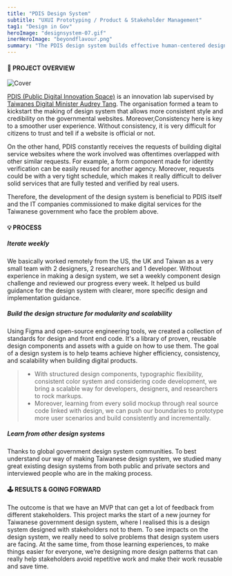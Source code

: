 ```yaml
---
title: "PDIS Design System"
subtitle: "UXUI Prototyping / Product & Stakeholder Management"
tag1: "Design in Gov"
heroImage: "designsystem-07.gif"
inerHeroImage: "beyondflavour.png"
summary: "The PDIS design system builds effective human-centered design practices for the Taiwanese government with solid design and engineering. It’s an iterative and progressive guideline that helps agencies and development teams to easily build accessible, mobile-friendly government websites."
---
```

#### 👀 PROJECT OVERVIEW
![Cover](/photos/designsystem-00.png)

[PDIS (Public Digital Innovation Space)](https://twitter.com/taiwanpdis) is an innovation lab supervised by [Taiwanes Digital Minister Audrey Tang](https://en.wikipedia.org/wiki/Audrey_Tang). The organisation formed a team to kickstart the making of design system that allows more consistent style and credibility on the governmental websites. Moreover,Consistency here is key to a smoother user experience. Without consistency, it is very difficult for citizens to trust and tell if a website is official or not.

On the other hand, PDIS constantly receives the requests of building digital service websites where the work involved was oftentimes overlapped with other similar requests. For example, a form component made for identity verification can be easily reused for another agency. Moreover, requests could be with a very tight schedule, which makes it really difficult to deliver solid services that are fully tested and verified by real users.

Therefore, the development of the design system is beneficial to PDIS itself and the IT companies commissioned to make digital services for the Taiwanese government who face the problem above.

#### 💡 PROCESS
##### Iterate weekly
We basically worked remotely from the US, the UK and Taiwan as a very small team with 2 designers, 2 researchers and 1 developer. Without experience in making a design system, we set a weekly component design challenge and reviewed our progress every week. It helped us build guidance for the design system with clearer, more specific design and implementation guidance.

##### Build the design structure for modularity and scalability
 Using Figma and open-source engineering tools, we created a collection of standards for design and front end code. It's a library of proven, reusable design components and assets with a guide on how to use them. The goal of a design system is to help teams achieve higher efficiency, consistency, and scalability when building digital products.

<StyledImage objectFit="cover" srcLeft="designsystem-07.gif" srcRight="designsystem-08.gif" flexLeft={1} flexRight={1} width={100} bg="transparent" gap={1}/>

  > - With structured design components, typographic flexibility, consistent color system and considering code development, we bring a scalable way for developers, designers, and researchers to rock markups.
  > - Moreover, learning from every solid mockup through real source code linked with design, we can push our boundaries to prototype more user scenarios and build consistently and incrementally.



##### Learn from other design systems
Thanks to global government design system communities. To best understand our way of making Taiwanese design system, we studied many great existing design systems from both public and private sectors and interviewed people who are in the making process.
<StyledImage objectFit="cover" srcLeft="designsystem-09.png" flexLeft={1} width={100} bg="transparent" gap={1}/>

#### 🕹️ RESULTS & GOING FORWARD
The outcome is that we have an MVP that can get a lot of feedback from different stakeholders. This project marks the start of a new journey for Taiwanese government design system, where I realised this is a design system designed with stakeholders not to them. To see impacts on the design system, we really need to solve problems that design system users are facing. At the same time, from those learning experiences, to make things easier for everyone, we’re designing more design patterns that can really help stakeholders avoid repetitive work and make their work reusable and save time. 